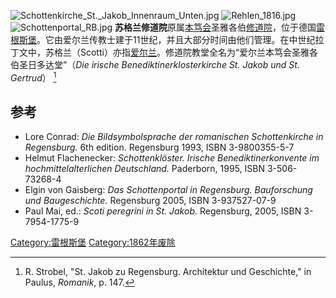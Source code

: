 [[File:Schottenkirche_St._Jakob_Innenraum_Unten.jpg|thumb]]
[[File:Rehlen_1816.jpg|thumb]]
[[File:Schottenportal_RB.jpg|thumb]]
'''苏格兰修道院'''原属[[本笃会|本笃会]]圣雅各伯[[修道院|修道院]]，位于德国[[雷根斯堡|雷根斯堡]]。它由爱尔兰传教士建于11世纪，并且大部分时间由他们管理。在中世纪拉丁文中，苏格兰（Scotti）亦指[[爱尔兰|爱尔兰]]。修道院教堂全名为“爱尔兰本笃会圣雅各伯圣日多达堂”（''Die irische Benediktinerklosterkirche St. Jakob und St. Gertrud''） <ref>R. Strobel, "St. Jakob zu Regensburg. Architektur und Geschichte," in Paulus, ''Romanik'', p. 147.</ref>

==参考==
{{reflist}}
* Lore Conrad: ''Die Bildsymbolsprache der romanischen Schottenkirche in Regensburg.'' 6th edition. Regensburg 1993, ISBN 3-9800355-5-7
* Helmut Flachenecker: ''Schottenklöster. Irische Benediktinerkonvente im hochmittelalterlichen Deutschland.'' Paderborn, 1995, ISBN 3-506-73268-4
* Elgin von Gaisberg: ''Das Schottenportal in Regensburg. Bauforschung und Baugeschichte.'' Regensburg 2005, ISBN 3-937527-07-9
* Paul Mai, ed.: ''Scoti peregrini in St. Jakob.'' Regensburg, 2005, ISBN 3-7954-1775-9
{{coord|49|01|07|N|12|05|18|E|region:DE-BY_type:landmark_source:dewiki|display=title}}

[[Category:雷根斯堡|Category:雷根斯堡]]
[[Category:1862年废除|Category:1862年废除]]